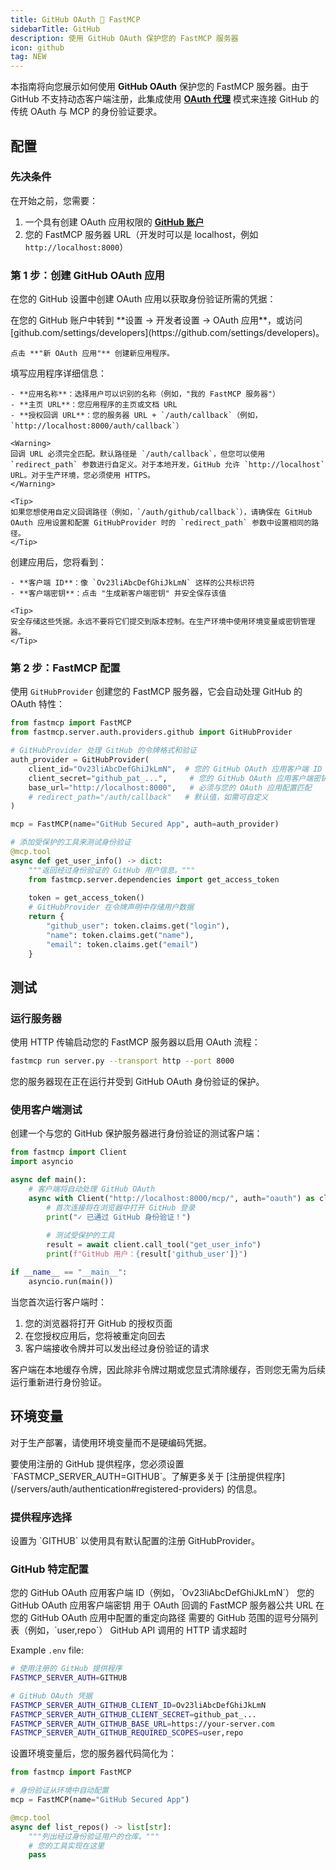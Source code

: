 ```yaml
---
title: GitHub OAuth 🤝 FastMCP
sidebarTitle: GitHub
description: 使用 GitHub OAuth 保护您的 FastMCP 服务器
icon: github
tag: NEW
---
```



<VersionBadge version="2.12.0" />

本指南将向您展示如何使用 **GitHub OAuth** 保护您的 FastMCP 服务器。由于 GitHub 不支持动态客户端注册，此集成使用 [**OAuth 代理**](/servers/auth/oauth-proxy) 模式来连接 GitHub 的传统 OAuth 与 MCP 的身份验证要求。

## 配置

### 先决条件

在开始之前，您需要：
1. 一个具有创建 OAuth 应用权限的 **[GitHub 账户](https://github.com/)**
2. 您的 FastMCP 服务器 URL（开发时可以是 localhost，例如 `http://localhost:8000`）

### 第 1 步：创建 GitHub OAuth 应用

在您的 GitHub 设置中创建 OAuth 应用以获取身份验证所需的凭据：

<Steps>
<Step title="导航到 OAuth 应用">
    在您的 GitHub 账户中转到 **设置 → 开发者设置 → OAuth 应用**，或访问 [github.com/settings/developers](https://github.com/settings/developers)。
    
    点击 **"新 OAuth 应用"** 创建新应用程序。
</Step>

<Step title="配置您的 OAuth 应用">
    填写应用程序详细信息：
    
    - **应用名称**：选择用户可以识别的名称（例如，"我的 FastMCP 服务器"）
    - **主页 URL**：您应用程序的主页或文档 URL
    - **授权回调 URL**：您的服务器 URL + `/auth/callback`（例如，`http://localhost:8000/auth/callback`）
    
    <Warning>
    回调 URL 必须完全匹配。默认路径是 `/auth/callback`，但您可以使用 `redirect_path` 参数进行自定义。对于本地开发，GitHub 允许 `http://localhost` URL。对于生产环境，您必须使用 HTTPS。
    </Warning>
    
    <Tip>
    如果您想使用自定义回调路径（例如，`/auth/github/callback`），请确保在 GitHub OAuth 应用设置和配置 GitHubProvider 时的 `redirect_path` 参数中设置相同的路径。
    </Tip>
</Step>

<Step title="保存您的凭据">
    创建应用后，您将看到：
    
    - **客户端 ID**：像 `Ov23liAbcDefGhiJkLmN` 这样的公共标识符
    - **客户端密钥**：点击 "生成新客户端密钥" 并安全保存该值
    
    <Tip>
    安全存储这些凭据。永远不要将它们提交到版本控制。在生产环境中使用环境变量或密钥管理器。
    </Tip>
</Step>
</Steps>

### 第 2 步：FastMCP 配置

使用 `GitHubProvider` 创建您的 FastMCP 服务器，它会自动处理 GitHub 的 OAuth 特性：

```python server.py
from fastmcp import FastMCP
from fastmcp.server.auth.providers.github import GitHubProvider

# GitHubProvider 处理 GitHub 的令牌格式和验证
auth_provider = GitHubProvider(
    client_id="Ov23liAbcDefGhiJkLmN",  # 您的 GitHub OAuth 应用客户端 ID
    client_secret="github_pat_...",     # 您的 GitHub OAuth 应用客户端密钥
    base_url="http://localhost:8000",   # 必须与您的 OAuth 应用配置匹配
    # redirect_path="/auth/callback"   # 默认值，如需可自定义
)

mcp = FastMCP(name="GitHub Secured App", auth=auth_provider)

# 添加受保护的工具来测试身份验证
@mcp.tool
async def get_user_info() -> dict:
    """返回经过身份验证的 GitHub 用户信息。"""
    from fastmcp.server.dependencies import get_access_token
    
    token = get_access_token()
    # GitHubProvider 在令牌声明中存储用户数据
    return {
        "github_user": token.claims.get("login"),
        "name": token.claims.get("name"),
        "email": token.claims.get("email")
    }
```

## 测试

### 运行服务器

使用 HTTP 传输启动您的 FastMCP 服务器以启用 OAuth 流程：

```bash
fastmcp run server.py --transport http --port 8000
```

您的服务器现在正在运行并受到 GitHub OAuth 身份验证的保护。

### 使用客户端测试

创建一个与您的 GitHub 保护服务器进行身份验证的测试客户端：

```python test_client.py
from fastmcp import Client
import asyncio

async def main():
    # 客户端将自动处理 GitHub OAuth
    async with Client("http://localhost:8000/mcp/", auth="oauth") as client:
        # 首次连接将在浏览器中打开 GitHub 登录
        print("✓ 已通过 GitHub 身份验证！")
        
        # 测试受保护的工具
        result = await client.call_tool("get_user_info")
        print(f"GitHub 用户：{result['github_user']}")

if __name__ == "__main__":
    asyncio.run(main())
```

当您首次运行客户端时：
1. 您的浏览器将打开 GitHub 的授权页面
2. 在您授权应用后，您将被重定向回去
3. 客户端接收令牌并可以发出经过身份验证的请求

<Info>
客户端在本地缓存令牌，因此除非令牌过期或您显式清除缓存，否则您无需为后续运行重新进行身份验证。
</Info>

## 环境变量

对于生产部署，请使用环境变量而不是硬编码凭据。 

<Info>
要使用注册的 GitHub 提供程序，您必须设置 `FASTMCP_SERVER_AUTH=GITHUB`。了解更多关于 [注册提供程序](/servers/auth/authentication#registered-providers) 的信息。
</Info>

### 提供程序选择

<ParamField path="FASTMCP_SERVER_AUTH" default="Not set" required>
设置为 `GITHUB` 以使用具有默认配置的注册 GitHubProvider。
</ParamField>

### GitHub 特定配置

<Card>
<ParamField path="FASTMCP_SERVER_AUTH_GITHUB_CLIENT_ID" required>
您的 GitHub OAuth 应用客户端 ID（例如，`Ov23liAbcDefGhiJkLmN`）
</ParamField>

<ParamField path="FASTMCP_SERVER_AUTH_GITHUB_CLIENT_SECRET" required>
您的 GitHub OAuth 应用客户端密钥
</ParamField>

<ParamField path="FASTMCP_SERVER_AUTH_GITHUB_BASE_URL" default="http://localhost:8000">
用于 OAuth 回调的 FastMCP 服务器公共 URL
</ParamField>

<ParamField path="FASTMCP_SERVER_AUTH_GITHUB_REDIRECT_PATH" default="/auth/callback">
在您的 GitHub OAuth 应用中配置的重定向路径
</ParamField>

<ParamField path="FASTMCP_SERVER_AUTH_GITHUB_REQUIRED_SCOPES" default='["user"]'>
需要的 GitHub 范围的逗号分隔列表（例如，`user,repo`）
</ParamField>

<ParamField path="FASTMCP_SERVER_AUTH_GITHUB_TIMEOUT_SECONDS" default="10">
GitHub API 调用的 HTTP 请求超时
</ParamField>
</Card>

Example `.env` file:
```bash
# 使用注册的 GitHub 提供程序
FASTMCP_SERVER_AUTH=GITHUB

# GitHub OAuth 凭据
FASTMCP_SERVER_AUTH_GITHUB_CLIENT_ID=Ov23liAbcDefGhiJkLmN
FASTMCP_SERVER_AUTH_GITHUB_CLIENT_SECRET=github_pat_...
FASTMCP_SERVER_AUTH_GITHUB_BASE_URL=https://your-server.com
FASTMCP_SERVER_AUTH_GITHUB_REQUIRED_SCOPES=user,repo
```

设置环境变量后，您的服务器代码简化为：

```python server.py
from fastmcp import FastMCP

# 身份验证从环境中自动配置
mcp = FastMCP(name="GitHub Secured App")

@mcp.tool
async def list_repos() -> list[str]:
    """列出经过身份验证用户的仓库。"""
    # 您的工具实现在这里
    pass
```
